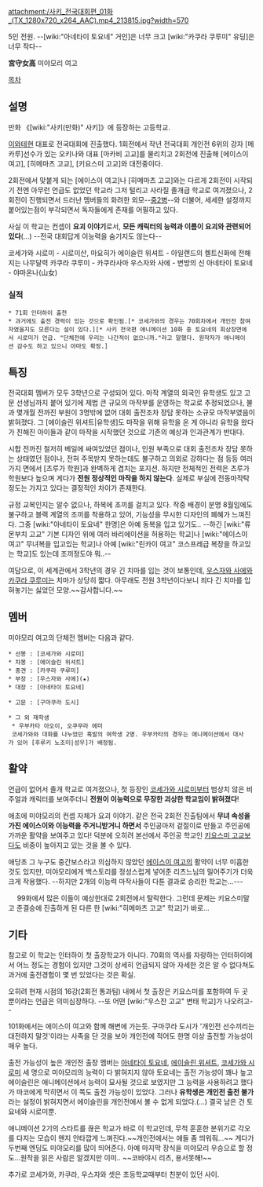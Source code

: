 attachment:/사키_전국대회편_01화_(TX_1280x720_x264_AAC).mp4_213815.jpg?width=570

5인 전원. --[wiki:"아네타이 토요네" 거인]은 너무 크고 [wiki:"카쿠라 쿠루미" 유딩]은 너무 작다--

'''宮守女高'''
미야모리 여고 

[[목차]]

== 설명 ==
만화 《[wiki:"사키(만화)" 사키]》에 등장하는 고등학교. 

[[이와테]]현 대표로 전국대회에 진출했다. 1회전에서 작년 전국대회 개인전 6위의 강자 [메카루]선수가 있는 오키나와 대표 [마카비 고교]를 물리치고 2회전에 진출해 [에이스이 여고], [히메마츠 고교], [키요스미 고교]와 대전중이다.

2회전에서 맞붙게 되는 [에이스이 여고]나 [히메마츠 고교]와는 다르게 2회전이 시작되기 전엔 아무런 언급도 없었던 학교라 그저 털리고 사라질 졸개급 학교로 여겨졌으나, 2회전이 진행되면서 드러난 멤버들의 화려한 외모--[[중2병]]--와 더불어, 세세한 설정까지 붙어있는점이 부각되면서 독자들에게 존재를 어필하고 있다. 

사실 이 학교는 컨셉이 '''요괴 이야기'''로서, '''모든 캐릭터의 능력과 이름이 요괴와 관련되어 있다'''(…) --전국 대회답게 이능력을 숨기지도 않는다--

코세가와 시로미 - 시로미산, 마요히가
에이슬린 위셔트 - 아일랜드의 켈트신화에 전해지는 나무달력
카쿠라 쿠루미 - 카쿠라사마
우스자와 사에 -  변방의 신
아네타이 토요네 - 야마온나(山女)

=== 실적 ===
 * 71회 인터하이 출전
 * 과거에도 출전 경력이 있는 것으로 확인됨.[* 코세가와의 경우는 70회차에서 개인전 참여자였을지도 모른다는 설이 있다.][* 사키 전국편 애니메이션 10화 중 토요네의 회상장면에서 시로미가 언급. "단체전에 우리는 나간적이 없으니까."라고 말했다. 원작자가 애니메이션 감수도 하고 있으니 아마도 확정.]

== 특징 ==
전국대회 멤버가 모두 3학년으로 구성되어 있다. 마작 계열의 외국인 유학생도 있고 고문 선생님까지 붙어 있기에 제법 큰 규모의 마작부를 운영하는 학교로 추정되었으나, 불과 몇개월 전까진 부원이 3명밖에 없어 대회 출전조차 장담 못하는 소규모 마작부였음이 밝혀졌다. 그 [에이슬린 위셔트|유학생]도 마작을 위해 유학을 온 게 아니라 유학을 왔다가 친해진 아이들과 같이 마작을 시작했던 것으로 기존의 예상과 인과관계가 반대다.

시합 전까진 철저히 베일에 싸여있었던 점이나, 인원 부족으로 대회 출전조차 장담 못하는 상태였던 점이나, 전혀 주목받지 못하는데도 불구하고 의외로 강하다는 점 등등 여러가지 면에서 [츠루가 학원]과 완벽하게 겹치는 포지션. 하지만 전체적인 전력은 츠루가 학원보다 높으며 게다가 '''전원 정상적인 마작을 하지 않는다'''. 실제로 부실에 전동마작탁 정도는 가지고 있다는 결정적인 차이가 존재한다.

규정 교복인지는 알수 없으나, 하복에 조끼를 걸치고 있다. 작중 배경이 분명 8월임에도 불구하고 블랙 계열의 조끼를 착용하고 있어, 기능성을 무시한 디자인의 폐혜가 느껴진다. 그중 [wiki:"아네타이 토요네" 한명]은 아예 동복을 입고 있기도.. --하긴 [wiki:"류몬부치 고교" 기본 디자인 위에 여러 바리에이션을 허용하는 학교]나 [wiki:"에이스이 여고" 무녀복을 입고있는 학교]나 아예 [wiki:"린카이 여고" 코스프레급 복장을 하고있는 학교]도 있는데 조끼정도야 뭐..--

여담으로, 이 세계관에서 3학년의 경우 긴 치마를 입는 것이 보통인데, [[우스자와 사에]]와 [[카쿠라 쿠루미]]는 치마가 상당히 짧다. 아무래도 전원 3학년이다보니 죄다 긴 치마를 입혀놓기는 싫었던 모양.~~감사합니다.~~
== 멤버 ==
미야모리 여고의 단체전 멤버는 다음과 같다. 

 * 선봉 : [코세가와 시로미]
 * 차봉 : [에이슬린 위셔트]
 * 중견 : [카쿠라 쿠루미]
 * 부장 : [우스자와 사에](★)
 * 대장 : [아네타이 토요네]

 * 고문 : [구마쿠라 도시]

 * 그 외 재학생
  * 우부카타 아오이, 오쿠무라 에미
  코세가와와 대화를 나누었던 흑발의 여학생 2명. 우부카타의 경우는 애니메이션에서 대사가 있어 [후루키 노조미|성우]가 배정됨.

== 활약 ==
언급이 없어서 졸개 학교로 여겨졌으나, 첫 등장인 [[코세가와 시로미]]부터 범상치 않은 비주얼과 캐릭터를 보여주더니 '''전원이 이능력으로 무장한 괴상한 학교임이 밝혀졌다'''!

애초에 미야모리의 컨셉 자체가 요괴 이야기. 같은 전국 2회전 진출팀에서 '''무녀 속성을 가진 에이스이와 이능력을 주거니받거니 하면서''' 주인공마저 겉절이로 만들고 주인공에 가까운 활약을 보여주고 있다! 덕분에  오히려 본선에서 주인공 학교인 [[키요스미 고교]]보다도 비중이 높아지고 있는 것을 볼 수 있다. 

애당초 그 누구도 중간보스라고 의심하지 않았던 [[에이스이 여고]]의 활약이 너무 미흡한 것도 있지만, 미야모리에게 백스토리를 정성스럽게 넣어준 리츠느님의 밀어주기가 더욱 크게 작용했다. --하지만 2개의 이능력 마작사들이 다툰 결과로 승리한 학교는...---


　
99화에서 많은 이들이 예상한대로 2회전에서 탈락한다. 그런데 문제는 키요스미말고 준결승에 진출하게 된 다른 한 [wiki:"히메마츠 고교" 학교]가 바로...


== 기타 ==
참고로 이 학교는 인터하이 첫 출장학교가 아니다. 70회의 역사를 자랑하는 인터하이에서 어느 정도는 경험이 있지만 그것이 상세히 언급되지 않아 자세한 것은 알 수 없다쳐도 과거에 출전경험이 몇 번 있었다는 것은 확실. 

오히려 현재 시점의 16강(2회전 통과팀) 내에서 첫 출장은 키요스미를 포함하여 두 곳 뿐이라는 언급은 의미심장하다. --또 어떤 [wiki:"우스잔 고교" 변태 학교]가 나오려고--

101화에서는 에이스이 여고와 함께 해변에 가는듯.
구마쿠라 도시가 '개인전 선수끼리는 대전하지 말것'이라는 사족을 단 것을 보아 개인전에 적어도 한명 이상 출전할 가능성이 매우 높다.

출전 가능성이 높은 개인전 출장 멤버는 [[아네타이 토요네]], [[에이슬린 위셔트]], [[코세가와 시로미]] 세 명으로 미야모리의 능력이 다 밝혀지지 않아 토요네는 출전 가능성이 꽤나 높고 에이슬린은 애니메이션에서 능력이 묘사될 것으로 보였지만 그 능력을 사용하려고 했다가 마코에게 막히면서 이 쪽도 출전 가능성이 있었다. 그러나 '''유학생은 개인전 출전 불가'''라는 설정이 밝혀지면서 에이슬린을 개인전에서 볼 수 없게 되었다.(...) 결국 남은 건 토요네와 시로미뿐.

애니메이션 2기의 스타트를 끊은 학교가 바로 이 학교인데, 무척 훈훈한 분위기로 각오를 다지는 모습이 왠지 안타깝게 느껴진다.~~개인전에서는 애들 좀 띄워줘...~~
게다가 두번째 엔딩도 미야모리를 많이 띄어준다. 아예 마지막 장식을 미야모리 우승으로 할 정도...원작을 읽은 사람은 알겠지만 이미.. ~~코바야시 리츠, 용서못해!~~

추가로 코세가와, 카쿠라, 우스자와 셋은 초등학교때부터 친분이 있던 사이.
